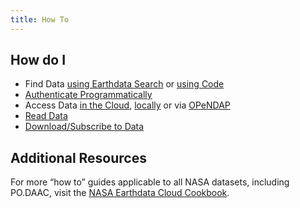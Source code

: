 ```yaml
---
title: How To
---
```


## How do I
- Find Data [using Earthdata Search](../external/earthdata_search.md) or [using Code](../external/find_data_programmatically.qmd)
- [Authenticate Programmatically](../external/NASA_Earthdata_Authentication.ipynb)
- Access Data [in the Cloud](../external/access-cloud-python.ipynb), [locally](../external/access-local-python.ipynb) or via [OPeNDAP](../external/access-local-opendap.qmd)
- [Read Data](../external/read_data.qmd)
- [Download/Subscribe to Data](DataSubscriberDownloader.qmd)

## Additional Resources
For more "how to" guides applicable to all NASA datasets, including PO.DAAC, visit the [NASA Earthdata Cloud Cookbook](https://nasa-openscapes.github.io/earthdata-cloud-cookbook/). 
